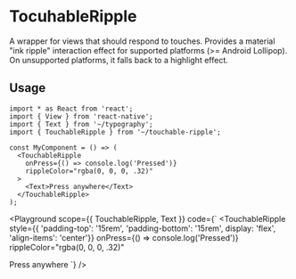 

# TocuhableRipple

A wrapper for views that should respond to touches. Provides a material "ink ripple" interaction effect for supported platforms (>= Android Lollipop). On unsupported platforms, it falls back to a highlight effect.

## Usage

```tsx
import * as React from 'react';
import { View } from 'react-native';
import { Text } from '~/typography';
import { TouchableRipple } from '~/touchable-ripple';

const MyComponent = () => (
  <TouchableRipple
    onPress={() => console.log('Pressed')}
    rippleColor="rgba(0, 0, 0, .32)"
  >
    <Text>Press anywhere</Text>
  </TouchableRipple>
);
```

<Playground
  scope={{ TouchableRipple, Text }}
  code={`
<TouchableRipple
  style={{ 'padding-top': '15rem', 'padding-bottom': '15rem', display: 'flex', 'align-items': 'center'}}
  onPress={() => console.log('Pressed')}
  rippleColor="rgba(0, 0, 0, .32)"
>
  <Text>Press anywhere</Text>
</TouchableRipple>
`}
/>
